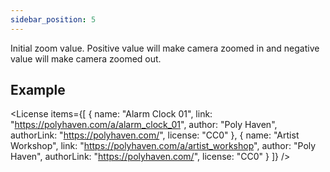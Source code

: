 ```yaml
---
sidebar_position: 5
---
```



<OptionDescriptor type="number" defaultVal="0" />

Initial zoom value.
Positive value will make camera zoomed in and negative value will make camera zoomed out.

## Example
<div className="columns">
  <div className="column">
    <View3D
      src="/egjs-view3d/model/draco/alarm.glb"
      envmap="/egjs-view3d/texture/artist_workshop_1k.hdr"
      initialZoom={0}
      showExampleCode />
  </div>
  <div className="column">
    <View3D
      src="/egjs-view3d/model/draco/alarm.glb"
      envmap="/egjs-view3d/texture/artist_workshop_1k.hdr"
      initialZoom={15}
      showExampleCode />
  </div>
</div>

<License items={[
  {
    name: "Alarm Clock 01",
    link: "https://polyhaven.com/a/alarm_clock_01",
    author: "Poly Haven",
    authorLink: "https://polyhaven.com/",
    license: "CC0"
  },
  {
    name: "Artist Workshop",
    link: "https://polyhaven.com/a/artist_workshop",
    author: "Poly Haven",
    authorLink: "https://polyhaven.com/",
    license: "CC0"
  }
]} />
